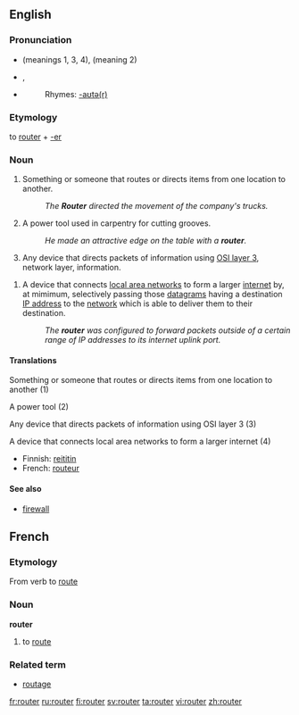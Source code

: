 ==English==

===Pronunciation===
*{{IPA|/'ɹu:tə/}} (meanings 1, 3, 4), {{IPA|/'ɹaʊtə/}} (meaning 2) {{italbrac|UK}}
*{{IPA|/'ɹaʊtɚr/}}, {{SAMPA|/raUt3r/}} {{italbrac|US}}
*{{audio|en-uk-router.ogg|Audio (UK)}}
*:Rhymes: [[Rhymes:English:-aʊtə(r)|-aʊtə(r)]]

===Etymology===
to [[route#Verb|router]] + [[-er]]

===Noun===
{{en-noun}}

# Something or someone that routes or directs items from one location to another.
#: ''The '''Router''' directed the movement of the company's trucks.''
# A power tool used in carpentry for cutting grooves.
#: ''He made an attractive edge on the table with a '''router'''.''
# {{cattag|Communications}} Any device that directs packets of information using [[OSI layer 3]], network layer, information.
{{wikipedia}}
# {{internet}} A device that connects [[LAN|local area networks]] to form a larger [[internet]] by, at mimimum, selectively passing those [[datagram]]s having a destination [[IP address]] to the [[network]] which is able to deliver them to their destination.
#: ''The '''router''' was configured to forward packets outside of a certain range of IP addresses to its internet uplink port.''

====Translations====
;Something or someone that routes or directs items from one location to another (1)
{{top}}
{{mid}}
{{bottom}}

;A power tool (2)
{{top}}
{{mid}}
{{bottom}}

;Any device that directs packets of information using OSI layer 3 (3)
{{top}}
{{mid}}
{{bottom}}

;A device that connects local area networks to form a larger internet (4)
{{top}}
*Finnish: [[reititin]]
*French: [[routeur]]
{{mid}}
{{bottom}}

====See also====
{{wikipedia|wood router}}
* {{Internet}} [[firewall]]

==French==
===Etymology===
From {{E.}} verb to [[route#Verb|route]]

===Noun===
'''router'''
# {{computing}} to [[route#Verb|route]]

===Related term===
*[[routage]]

[[fr:router]]
[[ru:router]]
[[fi:router]]
[[sv:router]]
[[ta:router]]
[[vi:router]]
[[zh:router]]